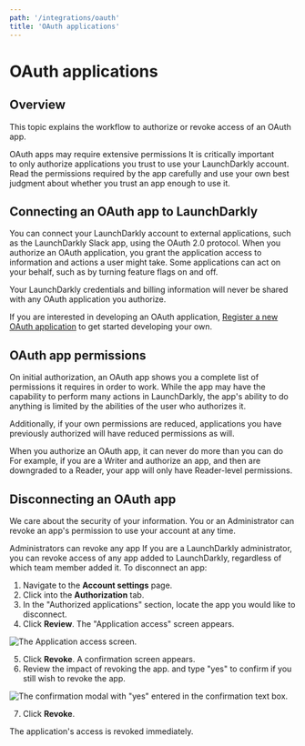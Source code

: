 ```yaml
---
path: '/integrations/oauth'
title: 'OAuth applications'
---
```


# OAuth applications

<Metadata timeToRead={props.timeToRead} lastModifiedDateFormatted={props.lastModifiedDateFormatted} />

## Overview

This topic explains the workflow to authorize or revoke access of an OAuth app.

<Callout intent="alert">
  <CalloutTitle>OAuth apps may require extensive permissions</CalloutTitle>
  <CalloutDescription>
    It is critically important to only authorize applications you trust to use your LaunchDarkly account. Read the
    permissions required by the app carefully and use your own best judgment about whether you trust an app enough to
    use it.
  </CalloutDescription>
</Callout>

## Connecting an OAuth app to LaunchDarkly

You can connect your LaunchDarkly account to external applications, such as the LaunchDarkly Slack app, using the OAuth 2.0 protocol. When you authorize an OAuth application, you grant the application access to information and actions a user might take. Some applications can act on your behalf, such as by turning feature flags on and off.

Your LaunchDarkly credentials and billing information will never be shared with any OAuth application you authorize.

If you are interested in developing an OAuth application, <span><a href="https://ld.click/support-request">Register a new OAuth application</a> </span> to get started developing your own.

## OAuth app permissions

On initial authorization, an OAuth app shows you a complete list of permissions it requires in order to work. While the app may have the capability to perform many actions in LaunchDarkly, the app's ability to do anything is limited by the abilities of the user who authorizes it.

Additionally, if your own permissions are reduced, applications you have previously authorized will have reduced permissions as will.

<Callout intent="info">
  <CalloutTitle>When you authorize an OAuth app, it can never do more than you can do</CalloutTitle>
  <CalloutDescription>
    For example, if you are a Writer and authorize an app, and then are downgraded to a Reader, your app will only have
    Reader-level permissions.
  </CalloutDescription>
</Callout>

## Disconnecting an OAuth app

We care about the security of your information. You or an Administrator can revoke an app's permission to use your account at any time.

<Callout intent="info">
  <CalloutTitle>Administrators can revoke any app</CalloutTitle>
  <CalloutDescription>
    If you are a LaunchDarkly administrator, you can revoke access of any app added to LaunchDarkly, regardless of which
    team member added it.
  </CalloutDescription>
</Callout>
To disconnect an app:

1. Navigate to the **Account settings** page.
2. Click into the **Authorization** tab.
3. In the "Authorized applications" section, locate the app you would like to disconnect.
4. Click **Review**. The "Application access" screen appears.

![The Application access screen.](../images/oauth-app-access.png)

5. Click **Revoke**. A confirmation screen appears.
6. Review the impact of revoking the app. and type "yes" to confirm if you still wish to revoke the app.

![The confirmation modal with "yes" entered in the confirmation text box.](../images/oauth-app-access-revoke.png)

7. Click **Revoke**.

The application's access is revoked immediately.
